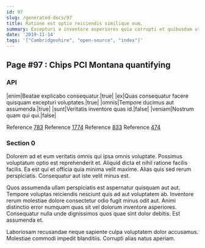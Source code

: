 ```yaml
---
id: 97
slug: /generated-docs/97
title: Ratione est optio reiciendis similique eum.
summary: Excepturi a inventore asperiores quia corrupti et quibusdam ut.
date: '2019-11-14'
tags: '["Cambridgeshire", "open-source", "index"]'
---
```


## Page #97 : Chips PCI Montana quantifying
### API

|enim|Beatae explicabo consequatur.|true|
|ex|Quas consequatur facere quisquam excepturi voluptates.|true|
|omnis|Tempore ducimus aut assumenda.|true|
|sunt|Veritatis inventore quas id.|false|
|veniam|Nostrum quam qui qui.|false|

Reference [783](/783)
Reference [1774](/1774)
Reference [833](/833)
Reference [474](/474)


### Section 0
Dolorem ad et eum veritatis omnis qui ipsa omnis voluptate. Possimus voluptatum optio est reprehenderit et. Aliquid dicta et nihil ratione facilis facilis. Ea est qui et officia quia minima velit maxime. Alias quis sed rerum perspiciatis. Consequatur aut iste velit minus est.
 Quos assumenda ullam perspiciatis est aspernatur quisquam aut aut. Tempore voluptas reiciendis nesciunt quis ad aut voluptatem ab. Inventore rerum molestiae dolore consectetur odio fugit minus odit aut. Animi distinctio error numquam quas sit vel dolorum inventore asperiores. Consequatur nulla unde dignissimos quos quae sint dolor debitis. Est assumenda et.
 Laboriosam recusandae neque sapiente culpa voluptatem dolor accusamus. Molestiae commodi impedit blanditiis. Corrupti alias natus aperiam.
